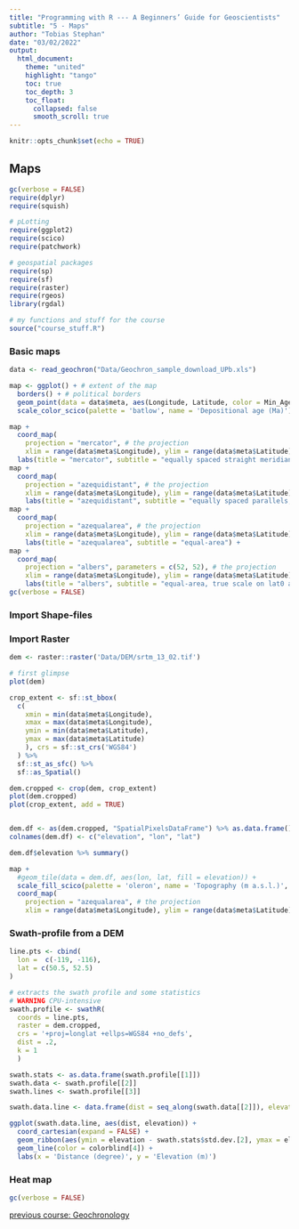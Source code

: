 ```yaml
---
title: "Programming with R --- A Beginners’ Guide for Geoscientists"
subtitle: "5 - Maps"
author: "Tobias Stephan"
date: "03/02/2022"
output: 
  html_document:
    theme: "united"
    highlight: "tango"
    toc: true
    toc_depth: 3
    toc_float: 
      collapsed: false
      smooth_scroll: true
---
```


```r
knitr::opts_chunk$set(echo = TRUE)
```


## Maps

```r
gc(verbose = FALSE)
require(dplyr)
require(squish)

# pLotting
require(ggplot2)
require(scico)
require(patchwork)

# geospatial packages
require(sp)
require(sf)
require(raster)
require(rgeos)
library(rgdal)

# my functions and stuff for the course
source("course_stuff.R")
```


### Basic maps
```r
data <- read_geochron("Data/Geochron_sample_download_UPb.xls")

map <- ggplot() + # extent of the map 
  borders() + # political borders 
  geom_point(data = data$meta, aes(Longitude, Latitude, color = Min_Age_Ma), size = 2) + 
  scale_color_scico(palette = 'batlow', name = 'Depositional age (Ma)') # a colorblind-friendly color-palette

map +
  coord_map(
    projection = "mercator", # the projection
    xlim = range(data$meta$Longitude), ylim = range(data$meta$Latitude)) + # extent of the map 
  labs(title = "mercator", subtitle = "equally spaced straight meridians, conformal, straight compass courses") +
map +
  coord_map(
    projection = "azequidistant", # the projection
    xlim = range(data$meta$Longitude), ylim = range(data$meta$Latitude)) + # extent of the map
    labs(title = "azequidistant", subtitle = "equally spaced parallels, true distances from pole") +
map +
  coord_map(
    projection = "azequalarea", # the projection
    xlim = range(data$meta$Longitude), ylim = range(data$meta$Latitude)) + # extent of the map
    labs(title = "azequalarea", subtitle = "equal-area") +
map +
  coord_map(
    projection = "albers", parameters = c(52, 52), # the projection
    xlim = range(data$meta$Longitude), ylim = range(data$meta$Latitude)) + # extent of the map
    labs(title = "albers", subtitle = "equal-area, true scale on lat0 and lat1") 
gc(verbose = FALSE)
```

### Import Shape-files


### Import Raster

```r
dem <- raster::raster('Data/DEM/srtm_13_02.tif')

# first glimpse
plot(dem)
```

```r
crop_extent <- sf::st_bbox(
  c(
    xmin = min(data$meta$Longitude),
    xmax = max(data$meta$Longitude),
    ymin = min(data$meta$Latitude),
    ymax = max(data$meta$Latitude)
    ), crs = sf::st_crs('WGS84')
  ) %>%
  sf::st_as_sfc() %>%
  sf::as_Spatial()

dem.cropped <- crop(dem, crop_extent)
plot(dem.cropped)
plot(crop_extent, add = TRUE)


dem.df <- as(dem.cropped, "SpatialPixelsDataFrame") %>% as.data.frame()
colnames(dem.df) <- c("elevation", "lon", "lat")
```

```r
dem.df$elevation %>% summary()
```


```r
map +
  #geom_tile(data = dem.df, aes(lon, lat, fill = elevation)) +
  scale_fill_scico(palette = 'oleron', name = 'Topography (m a.s.l.)', limits = c(-max(dem.df$elevation), max(dem.df$elevation)), oob=scales::squish, breaks = seq(-5000, 5000, 1000)) +
  coord_map(
    projection = "azequalarea", # the projection
    xlim = range(data$meta$Longitude), ylim = range(data$meta$Latitude))
```






### Swath-profile from a DEM

```r
line.pts <- cbind(
  lon =  c(-119, -116),
  lat = c(50.5, 52.5)
)

# extracts the swath profile and some statistics
# WARNING CPU-intensive
swath.profile <- swathR(
  coords = line.pts, 
  raster = dem.cropped,
  crs = '+proj=longlat +ellps=WGS84 +no_defs', 
  dist = .2,
  k = 1
  )

swath.stats <- as.data.frame(swath.profile[[1]])
swath.data <- swath.profile[[2]]
swath.lines <- swath.profile[[3]]
```

```r
swath.data.line <- data.frame(dist = seq_along(swath.data[[2]]), elevation = swath.data[[2]])

ggplot(swath.data.line, aes(dist, elevation)) +
  coord_cartesian(expand = FALSE) + 
  geom_ribbon(aes(ymin = elevation - swath.stats$std.dev.[2], ymax = elevation + swath.stats$std.dev.[2]), fill='grey') +
  geom_line(color = colorblind[4]) +
  labs(x = 'Distance (degree)', y = 'Elevation (m)')
```






### Heat map


```r
gc(verbose = FALSE)
```


[previous course: Geochronology](R_turorial_4.html)
